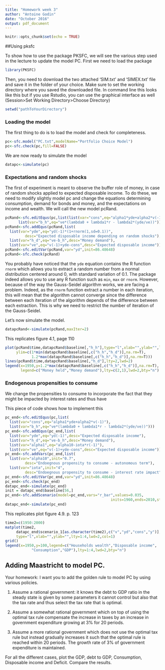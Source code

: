```yaml
---
title: "Homework week 3"
author: "Antoine Godin"
date: "October 2016"
output: pdf_document
---
```


```r
knitr::opts_chunk$set(echo = TRUE)
```

##Using pksfc

To show how to use the package PKSFC, we will see the various step used in the lecture to update the model PC. First we need to load the package

```r
library(PKSFC)
```

Then, you need to download the two attached 'SIM.txt' and 'SIMEX.txt' file and save it in the folder of your choice. Make sure to set the working directory where you saved the downloaded file. In command line this looks like this but if you use Rstudio, you can use the graphical interface as well (Session>Set Working Directory>Choose Directory)
```r
setwd("pathToYourDirectory")
```

### Loading the model

The first thing to do is to load the model and check for completeness.
```r
pc<-sfc.model("PC.txt",modelName="Portfolio Choice Model")
pc<-sfc.check(pc,fill=FALSE)
```

We are now ready to simulate the model
```r
datapc<-simulate(pc)
```

### Expectations and random shocks

The first of experiment is meant to observe the buffer role of money, in case of random shocks applied to expected disposable income. To do these, we need to modify slightly model pc and change the equations determining consumption, demand for bonds and money, and the expectations on income and wealth. We will call the new model pcRand.

```r
pcRand<-sfc.editEqus(pc,list(list(var="cons",eq="alpha1*yde+alpha2*v(-1)"),
      list(var="b_h",eq="ve*(lambda0 + lambda1*r - lambda2*(yde/ve))")))
pcRand<-sfc.addEqus(pcRand,list(
  list(var="yde",eq="yd(-1)*(1+rnorm(1,sd=0.1))",
  		 desc="Expected disposable income depending on random shocks"),
  list(var="h_d",eq="ve-b_h",desc="Money demand"),
  list(var="ve",eq="v(-1)+yde-cons",desc="Expected disposable income")))
pcRand<-sfc.editVar(pcRand,var="yd",init=86.48648)
pcRand<-sfc.check(pcRand)
```

You probably have noticed that the `yde` equation contains the R function `rnorm` which allows you to extract a random number from a normal distribution centered around 0, with standard variation of 0.1. The package indeed allows you to use any R function such as `min`, `max` or `rnorm`. However, because of the way the Gauss-Seidel algorithm works, we are facing a problem. Indeed, as the `rnorm` function extract a number in each iteration, this will mean that the algorithm cannot converge since the difference between each iteration of the algorithm depends of the difference between each extraction. This is why we need to restrict the number of iteration of the Gauss-Seidel.

 Let's now simulate the model.
```r
datapcRand<-simulate(pcRand,maxIter=2)
```

This replicates figure 4.1, page 110
```r
plot(pcRand$time,datapcRand$baseline[,"h_h"],type="l",xlab="",ylab="",lty=1,lwd=2,
     ylim=c(1*min(datapcRand$baseline[,c("h_h","h_d")],na.rm=T),
            1.2*max(datapcRand$baseline[,c("h_h","h_d")],na.rm=T)))
lines(pcRand$time,datapcRand$baseline[,"h_d"],lty=2,lwd=2)
legend(x=1950,y=1.2*max(datapcRand$baseline[,c("h_h","h_d")],na.rm=T),
       legend=c("Money held","Money demand"),lty=c(2,1),lwd=2,bty="n")
```


### Endogenous propensities to consume

We change the propensities to consume to incorporate the fact that they might be impacted by interest rates and thus have

\begin{equation}
\alpha_1=\alpha_10-\iota\cdot r_{-1} \tag{4.32}
\end{equation}

This piece of code shows how to implement this

```r
pc_end<-sfc.editEqus(pc,list(
  list(var="cons",eq="alpha1*yde+alpha2*v(-1)"),
  list(var="b_h",eq="ve*(lambda0 + lambda1*r - lambda2*(yde/ve))")))
pc_end<-sfc.addEqus(pc_end,list(
  list(var="yde",eq="yd(-1)",desc="Expected disposable income"),
  list(var="h_d",eq="ve-b_h",desc="Money demand"),
  list(var="alpha1",eq="alpha10-iota*r(-1)"),
  list(var="ve",eq="v(-1)+yde-cons",desc="Expected disposable income")))
pc_end<-sfc.addVars(pc_end,list(
  list(var="alpha10",init="0.7",
  		 desc="Endoegnous propensity to consume - autonomous term"),
  list(var="iota",init="4",
  		 desc="Endoegnous propensity to consume - interest rate impact")))
pc_end<-sfc.editVar(pc_end,var="yd",init=86.48648)
pc_end<-sfc.check(pc_end)
datapc_end<-simulate(pc_end)
init = datapc_end$baseline[56,]
pc_end<-sfc.addScenario(model=pc_end,vars="r_bar",values=0.035,
												inits=1960,ends=2010,starts=init)
datapc_end<-simulate(pc_end)
```

This replicates plot figure 4.9. p. 123
```r
time2=c(1950:2000)
matplot(time2,
     datapc_end$scenario_1[as.character(time2),c("v","yd","cons","y")],
     type="l",xlab="",ylab="",lty=1:4,lwd=2,col=1)
grid()
legend(x=1950,y=100,legend=c("Households wealth","Disposable income",
			"Consumption","GDP"),lty=1:4,lwd=2,bty="n")
```

## Adding Maastricht to model PC.

Your homework: I want you to add the golden rule to model PC by using various policies.

1. Assume a rational government: it knows the debt to GDP ratio in the steady state is given by some parameters it cannot control but also that the tax rate and thus select the tax rate that is optimal.

2. Assume a somewhat rational government which on top of using the optimal tax rule compensate the increase in taxes by an increase in government expenditure growing at 3% for 20 periods.

3. Assume a more rational government which does not use the optimal tax rule but instead gradually increases it such that the optimal rule is reached within 20 periods. The growth rate of 3% of government expenditure is maintained.

For all the different cases, plot the GDP, debt to GDP, Consumption, Disposable income and Deficit. Compare the results.